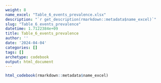 ```yaml
---
weight: 8
name_excel: "Table_6_events_prevalence.xlsx"
description: "`r get_description(rmarkdown::metadata$name_excel)`"
slug: "Table_6_events_prevalence"
datetime: 1.7122384e+09
title: Table_6_events_prevalence
author: ''
date: '2024-04-04'
categories: []
tags: []
archetype: codebook
output: html_document
---
```


```r
html_codebook(rmarkdown::metadata$name_excel)
```
